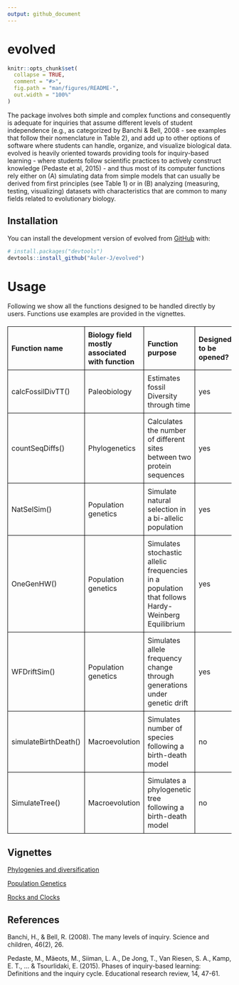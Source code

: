 ```yaml
---
output: github_document
---
```


<!-- README.md is generated from README.Rmd. Please edit that file -->

# evolved

```r
knitr::opts_chunk$set(
  collapse = TRUE,
  comment = "#>",
  fig.path = "man/figures/README-",
  out.width = "100%"
)
```

The package involves both simple and complex functions and consequently is adequate for inquiries that assume different levels of student independence (e.g., as categorized by Banchi & Bell, 2008 - see examples that follow their nomenclature in Table 2), and add up to other options of software where students can handle, organize, and visualize biological data. 
evolved is heavily oriented towards providing tools for inquiry-based learning - where students follow scientific practices to actively construct knowledge (Pedaste et al, 2015) - and thus most of its computer functions rely either on (A) simulating data from simple models that can usually be derived from first principles (see Table 1) or in (B) analyzing (measuring, testing, visualizing) datasets with characteristics that are common to many fields related to evolutionary biology.


## Installation

You can install the development version of evolved from [GitHub](https://github.com/) with:

``` r
# install.packages("devtools")
devtools::install_github("Auler-J/evolved")
```

# Usage
Following we show all the functions designed to be handled directly by users.
Functions use examples are provided in the vignettes.

<html>
<head>
<style>
  table {
    width: 100%;
    border-collapse: collapse;
    margin-top: 20px;
  }

  th, td {
    border: 1px solid black;
    padding: 8px;
    text-align: left;
  }
</style>
</head>
<body>

<table>
  <tr>
    <th>Function name</th>
    <th>Biology field mostly associated with function</th>
    <th>Function purpose</th>
    <th>Designed to be opened?</th>
  </tr>
  <tr>
    <td>calcFossilDivTT()</td>
    <td>Paleobiology</td>
    <td>Estimates fossil Diversity through time</td>
    <td>yes</td>
  </tr>
  <tr>
    <td>countSeqDiffs()</td>
    <td>Phylogenetics</td>
    <td>Calculates the number of different sites between two protein sequences</td>
    <td>yes</td>
  </tr>
  <tr>
    <td>NatSelSim()</td>
    <td>Population genetics</td>
    <td>Simulate natural selection in a bi-allelic population</td>
    <td>yes</td>
  </tr>
  <tr>
    <td>OneGenHW()</td>
    <td>Population genetics</td>
    <td>Simulates stochastic allelic frequencies in a population that follows Hardy-Weinberg Equilibrium</td>
    <td>yes</td>
  </tr>
  <tr>
    <td>WFDriftSim()</td>
    <td>Population genetics</td>
    <td>Simulates allele frequency change through generations under genetic drift</td>
    <td>yes</td>
  </tr>
  <tr>
    <td>simulateBirthDeath()</td>
    <td>Macroevolution</td>
    <td>Simulates number of species following a birth-death model</td>
    <td>no</td>
  </tr>
  <tr>
    <td>SimulateTree()</td>
    <td>Macroevolution</td>
    <td>Simulates a phylogenetic tree following a birth-death model</td>
    <td>no</td>
  </tr>
</table>

</body>
</html>

## Vignettes

[Phylogenies and diversification](doc/phylogenies_and_diversification.html)

[Population Genetics](doc/population_genetics.html)

[Rocks and Clocks](doc/rocks_and_clocks.html)

## References

Banchi, H., & Bell, R. (2008). The many levels of inquiry. Science and children, 46(2), 26.

Pedaste, M., Mäeots, M., Siiman, L. A., De Jong, T., Van Riesen, S. A., Kamp, E. T., ... & Tsourlidaki, E. (2015). Phases of inquiry-based learning: Definitions and the inquiry cycle. Educational research review, 14, 47-61.